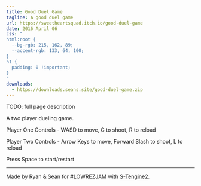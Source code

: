 ```yaml
---
title: Good Duel Game
tagline: A good duel game
url: https://sweetheartsquad.itch.io/good-duel-game
date: 2016 April 06
css: "
html:root {
  --bg-rgb: 215, 162, 89;
  --accent-rgb: 133, 64, 100;
}
h1 {
  padding: 0 !important;
}
"
downloads:
  - https://downloads.seans.site/good-duel-game.zip
---
```


TODO: full page description



A two player dueling game.

Player One Controls - WASD to move, C to shoot, R to reload

Player Two Controls - Arrow Keys to move, Forward Slash to shoot, L to reload

Press Space to start/restart

_____________

Made by Ryan & Sean for #LOWREZJAM with [S-Tengine2](https://github.com/SweetheartSquad/S-Tengine2).
